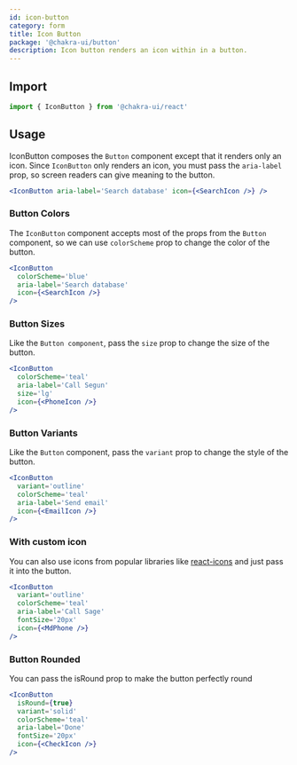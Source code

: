 ```yaml
---
id: icon-button
category: form
title: Icon Button
package: '@chakra-ui/button'
description: Icon button renders an icon within in a button.
---
```


## Import

```js
import { IconButton } from '@chakra-ui/react'
```

## Usage

IconButton composes the `Button` component except that it renders only an icon.
Since `IconButton` only renders an icon, you must pass the `aria-label` prop, so
screen readers can give meaning to the button.

```jsx
<IconButton aria-label='Search database' icon={<SearchIcon />} />
```

### Button Colors

The `IconButton` component accepts most of the props from the `Button`
component, so we can use `colorScheme` prop to change the color of the button.

```jsx
<IconButton
  colorScheme='blue'
  aria-label='Search database'
  icon={<SearchIcon />}
/>
```

### Button Sizes

Like the `Button component`, pass the `size` prop to change the size of the
button.

```jsx
<IconButton
  colorScheme='teal'
  aria-label='Call Segun'
  size='lg'
  icon={<PhoneIcon />}
/>
```

### Button Variants

Like the `Button` component, pass the `variant` prop to change the style of the
button.

```jsx
<IconButton
  variant='outline'
  colorScheme='teal'
  aria-label='Send email'
  icon={<EmailIcon />}
/>
```

### With custom icon

You can also use icons from popular libraries like
[react-icons](https://react-icons.github.io/react-icons/) and just pass it into
the button.

```jsx
<IconButton
  variant='outline'
  colorScheme='teal'
  aria-label='Call Sage'
  fontSize='20px'
  icon={<MdPhone />}
/>
```

### Button Rounded

You can pass the isRound prop to make the button perfectly round

```jsx
<IconButton
  isRound={true}
  variant='solid'
  colorScheme='teal'
  aria-label='Done'
  fontSize='20px'
  icon={<CheckIcon />}
/>
```
